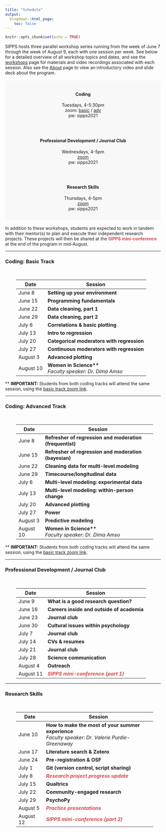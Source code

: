 ```yaml
---
title: "Schedule"
output:
  blogdown::html_page:
    toc: false
---
```


```r
knitr::opts_chunk$set(echo = TRUE)
```

SIPPS hosts three parallel workshop series running from the week of June 7 through the week of August 9, each with one session per week. See below for a detailed overview of all workshop topics and dates, and see the [workshops](/workshops) page for materials and video recordings associated with each session. Also see the [About](/about) page to view an introductory video and slide deck about the program.
<br><br>
<div class="row align-items-center">
<div class="col-md-3" style="padding: 15px; background-color: #f8f8f8">
<h4 style="text-align:center">**Coding**</h4>
<p style="text-align:center">
Tuesdays, 4-5:30pm
<br>
zoom: <a href="https://columbiauniversity.zoom.us/j/93930272696?pwd=Y2s1U2VWY0pDR0ZQYTlxWC9mNzVmZz09" target="_blank">basic</a> / <a href="https://columbiauniversity.zoom.us/j/96821508904?pwd=U25kdlpienRheFlyMmhKaU9JOFF1Zz09" target="_blank">adv</a><br>
pw: sipps2021
</p>
</div>
<div class="col-md-1"></div>
<div class="col-md-4" style="padding: 15px; background-color: #f8f8f8">
<h4 style="text-align:center">**Professional Development / Journal Club**</h4>
<p style="text-align:center">
Wednesdays, 4-5pm
<br>
<a href="https://columbiauniversity.zoom.us/j/98891686245?pwd=dUV3S3Z3dkIydTlHRHBVVzlXTThpZz09" target="_blank">zoom</a><br>
pw: sipps2021
</p>
</div>
<div class="col-md-1"></div>
<div class="col-md-3" style="padding: 15px; background-color: #f8f8f8">
<h4 style="text-align:center">**Research Skills**</h4>
<p style="text-align:center">
Thursdays, 4-5pm
<br>
<a href="https://columbiauniversity.zoom.us/j/96435187274?pwd=bnpTdzN4R0lJaDFheDZzVUtGa2EyUT09" target="_blank">zoom</a><br>
pw: sipps2021
</p>
</div>
</div>
<br>
In addition to these workshops, students are expected to work in tandem with their mentor(s) to plan and execute their independent research projects. These projects will then be shared at the <font color="#D6494A"><b>SIPPS mini-conference</b></font> at the end of the program in mid-August.
<hr>
### Coding: Basic Track
<br>
<div class="row" style="padding-left: 35px; padding-right: 25px;">
<table class="table table-striped">
<thead>
<tr>
<th scope="col">Date</th>
<th scope="col">Session</th>
</tr>
</thead>
<tr><td>June 8</td><td><b>Setting up your environment</b><br></td></tr>
<tr><td>June 15</td><td><b>Programming fundamentals</b><br></td></tr>
<tr><td>June 22</td><td><b>Data cleaning, part 1</b><br></td></tr>
<tr><td>June 29</td><td><b>Data cleaning, part 2</b><br></td></tr>
<tr><td>July 6</td><td><b>Correlations & basic plotting</b><br></td></tr>
<tr><td>July 13</td><td><b>Intro to regression</b><br></td></tr>
<tr><td>July 20</td><td><b>Categorical moderators with regression</b><br></td></tr>
<tr><td>July 27</td><td><b>Continuous moderators with regression</b><br></td></tr>
<tr><td>August 3</td><td><b>Advanced plotting</b><br></td></tr>
<tr><td>August 10</td><td><b>Women in Science**</b><br><i>Faculty speaker: Dr. Dima Amso</i></td></tr>
</table>
</div>
** <b>IMPORTANT:</b> Students from both coding tracks will attend the same session, using the <a href="https://columbiauniversity.zoom.us/j/93930272696?pwd=Y2s1U2VWY0pDR0ZQYTlxWC9mNzVmZz09" target="_blank">basic track zoom link</a>.
<hr>
### Coding: Advanced Track
<br>
<div class="row" style="padding-left: 35px; padding-right: 25px;">
<table class="table table-striped">
<thead>
<tr>
<th scope="col">Date</th>
<th scope="col">Session</th>
</tr>
</thead>
<tr><td>June 8</td><td><b>Refresher of regression and moderation (frequentist)</b><br></td></tr>
<tr><td>June 15</td><td><b>Refresher of regression and moderation (bayesian)</b><br></td></tr>
<tr><td>June 22</td><td><b>Cleaning data for multi-level modeling</b><br></td></tr>
<tr><td>June 29</td><td><b>Timecourse/longitudinal data</b><br></td></tr>
<tr><td>July 6</td><td><b>Multi-level modeling: experimental data</b><br></td></tr>
<tr><td>July 13</td><td><b>Multi-level modeling: within-person change</b><br></td></tr>
<tr><td>July 20</td><td><b>Advanced plotting</b><br></td></tr>
<tr><td>July 27</td><td><b>Power</b><br></td></tr>
<tr><td>August 3</td><td><b>Predictive modeling</b><br></td></tr>
<tr><td>August 10</td><td><b>Women in Science**</b><br><i>Faculty speaker: Dr. Dima Amso</i></td></tr>
</table>
</div>
** <b>IMPORTANT:</b> Students from both coding tracks will attend the same session, using the <a href="https://columbiauniversity.zoom.us/j/93930272696?pwd=Y2s1U2VWY0pDR0ZQYTlxWC9mNzVmZz09" target="_blank">basic track zoom link</a>.
<hr>
### Professional Development / Journal Club
<br>
<div class="row" style="padding-left: 35px; padding-right: 25px;">
<table class="table table-striped">
<thead>
<tr>
<th scope="col">Date</th>
<th scope="col">Session</th>
</tr>
</thead>
<tr><td>June 9</td><td><b>What is a good research question?</b></td></tr>
<tr><td>June 16</td><td><b>Careers inside and outside of academia</b><br></td></tr>
<tr><td>June 23</td><td><b>Journal club</b><br></td></tr>
<tr><td>June 30</td><td><b>Cultural issues within psychology</b><br></td></tr>
<tr><td>July 7</td><td><b>Journal club</b><br></td></tr>
<tr><td>July 14</td><td><b>CVs & resumes</b><br></td></tr>
<tr><td>July 21</td><td><b>Journal club</b><br></td></tr>
<tr><td>July 28</td><td><b>Science communication</b><br></td></tr>
<tr><td>August 4</td><td><b>Outreach</b><br></td></tr>
<tr><td>August 11</td><td><b><i><font color="#D6494A">SIPPS mini-conference (part 1)</font></i></b><br></td></tr>
</table>
</div>
<hr>
### Research Skills
<br>
<div class="row" style="padding-left: 35px; padding-right: 25px;">
<table class="table table-striped">
<thead>
<tr>
<th scope="col">Date</th>
<th scope="col">Session</th>
</tr>
</thead>
<tr><td>June 10</td><td><b>How to make the most of your summer experience</b><br>
<i>Faculty speaker: Dr. Valerie Purdie-Greenaway</i><br></td></tr>
<tr><td>June 17</td><td><b>Literature search & Zotero</b><br></td></tr>
<tr><td>June 24</td><td><b>Pre-registration & OSF</b><br></td></tr>
<tr><td>July 1</td><td><b>Git (version control, script sharing)</b><br></td></tr>
<tr><td>July 8</td><td><b><i><font color="#D6494A">Research project progress update</font></i></b><br></td></tr>
<tr><td>July 15</td><td><b>Qualtrics</b><br></td></tr>
<tr><td>July 22</td><td><b>Community-engaged research</b><br></td></tr>
<tr><td>July 29</td><td><b>PsychoPy</b><br></td></tr>
<tr><td>August 5</td><td><b><i><font color="#D6494A">Practice presentations</font></i></b><br></td></tr>
<tr><td>August 12</td><td><b><i><font color="#D6494A">SIPPS mini-conference (part 2)</font></i></b><br></td></tr>
</table>
</div>
